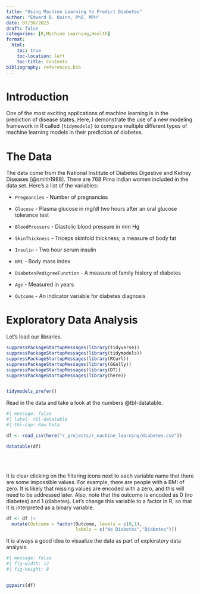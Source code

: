 ```yaml
---
title: "Using Machine Learning to Predict Diabetes"
author: "Edward B. Quinn, PhD, MPH"
date: 07/30/2023
draft: false
categories: [R,Machine Learning,Health]
format: 
  html:
    toc: true
    toc-location: left
    toc-title: Contents
bibliography: references.bib
---
```


# Introduction

One of the most exciting applications of machine learning is in the prediction of disease states. Here, I demonstrate the use of a new modeling framework in R called `{tidymodels}` to compare multiple different types of machine learning models in their prediction of diabetes.

# The Data

The data come from the National Institute of Diabetes Digestive and Kidney Diseases [@smith1988]. There are 768 Pima Indian women included in the data set. Here's a list of the variables:

-   `Pregnancies` - Number of pregnancies

-   `Glucose` - Plasma glucose in mg/dl two hours after an oral glucose tolerance test

-   `BloodPressure` - Diastolic blood pressure in mm Hg

-   `SkinThickness` - Triceps skinfold thickness; a measure of body fat

-   `Insulin` - Two hour serum insulin

-   `BMI` - Body mass index

-   `DiabetesPedigreeFunction` - A measure of family history of diabetes

-   `Age` - Measured in years

-   `Outcome` - An indicator variable for diabetes diagnosis

# Exploratory Data Analysis

Let's load our libraries.

```r

suppressPackageStartupMessages(library(tidyverse))
suppressPackageStartupMessages(library(tidymodels))
suppressPackageStartupMessages(library(RCurl))
suppressPackageStartupMessages(library(GGally))
suppressPackageStartupMessages(library(DT))
suppressPackageStartupMessages(library(here))


tidymodels_prefer()

```

Read in the data and take a look at the numbers @tbl-datatable.

```r
#| message: false
#| label: tbl-datatable
#| tbl-cap: Raw Data

df <- read_csv(here("r_projects/r_machine_learning/diabetes.csv"))

datatable(df)

```

<br> <br>

It is clear clicking on the filtering icons next to each variable name that there are some impossible values. For example, there are people with a BMI of zero. It is likely that missing values are encoded with a zero, and this will need to be addressed later. Also, note that the outcome is encoded as 0 (no diabetes) and 1 (diabetes). Let's change this variable to a factor in R, so that it is interpreted as a binary variable.

```r

df <- df |> 
  mutate(Outcome = factor(Outcome, levels = c(0,1),
                          labels = c("No Diabetes","Diabetes")))

```










It is always a good idea to visualize the data as part of exploratory data analysis.

```r
#| message: false
#| fig-width: 12
#| fig-height: 8


ggpairs(df)


```



